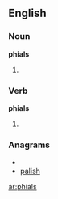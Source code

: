 ==English==

===Noun===
'''phials'''

# {{plural of|[[phial]]}}

===Verb===
'''phials'''

# {{third-person singular of|[[phial]]}}

===Anagrams===
* {{alphagram|ahilps}}
* [[palish#English|palish]]

[[ar:phials]]